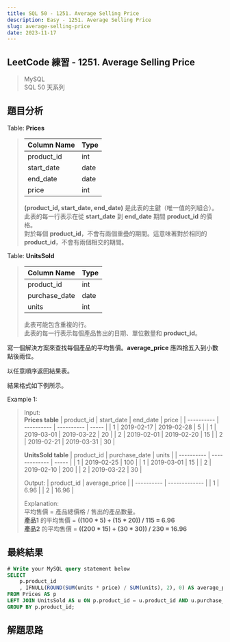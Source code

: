 ```yaml
---
title: SQL 50 - 1251. Average Selling Price
description: Easy - 1251. Average Selling Price
slug: average-selling-price
date: 2023-11-17
---
```


## LeetCode 練習 - 1251. Average Selling Price
> MySQL  
> SQL 50 天系列

## 題目分析

Table: **Prices**
> | Column Name   | Type    |
> | ------------- | ------- |
> | product_id    | int     |
> | start_date    | date    |
> | end_date      | date    |
> | price         | int     |
>
> **(product_id, start_date, end_date)** 是此表的主鍵（唯一值的列組合）。  
> 此表的每一行表示在從 **start_date** 到 **end_date** 期間 **product_id** 的價格。  
> 對於每個 **product_id**，不會有兩個重疊的期間。這意味著對於相同的 **product_id**，不會有兩個相交的期間。

Table: **UnitsSold**
> | Column Name   | Type    |
> | ------------- | ------- |
> | product_id    | int     |
> | purchase_date | date    |
> | units         | int     |
>
> 此表可能包含重複的行。  
> 此表的每一行表示每個產品售出的日期、單位數量和 **product_id**。

寫一個解決方案來查找每個產品的平均售價。**average_price** 應四捨五入到小數點後兩位。

以任意順序返回結果表。

結果格式如下例所示。

Example 1:  
> Input:  
> **Prices table**
> | product_id | start_date | end_date   | price |
> | ---------- | ---------- | ---------- | ----- |
> | 1          | 2019-02-17 | 2019-02-28 | 5     |
> | 1          | 2019-03-01 | 2019-03-22 | 20    |
> | 2          | 2019-02-01 | 2019-02-20 | 15    |
> | 2          | 2019-02-21 | 2019-03-31 | 30    |
> 
> **UnitsSold table**
> | product_id | purchase_date | units |
> | ---------- | ------------- | ----- |
> | 1          | 2019-02-25    | 100   |
> | 1          | 2019-03-01    | 15    |
> | 2          | 2019-02-10    | 200   |
> | 2          | 2019-03-22    | 30    |
> 
> Output:
> | product_id | average_price |
> | ---------- | ------------- |
> | 1          | 6.96          |
> | 2          | 16.96         |
>
> Explanation:  
> 平均售價 = 產品總價格 / 售出的產品數量。  
> **產品1** 的平均售價 = **((100 * 5) + (15 * 20)) / 115 = 6.96**  
> **產品2** 的平均售價 = **((200 * 15) + (30 * 30)) / 230 = 16.96**

## 最終結果

```js:average-selling-price.sql
# Write your MySQL query statement below
SELECT
    p.product_id
    , IFNULL(ROUND(SUM(units * price) / SUM(units), 2), 0) AS average_price
FROM Prices AS p
LEFT JOIN UnitsSold AS u ON p.product_id = u.product_id AND u.purchase_date BETWEEN p.start_date AND p.end_date
GROUP BY p.product_id;
```

## 解題思路